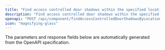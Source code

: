 ```yaml
---
title: "Find access controlled door shadows within the specified location"
description: "Find access controlled door shadows within the specified location"
openapi: "POST /api/component/findAccessControlledDoorShadowsByLocation"
icon: "magnifying-glass"
---
```


<Note>
The parameters and response fields below are automatically generated from the OpenAPI specification.
</Note>
